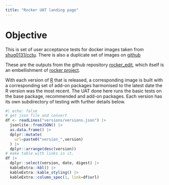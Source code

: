 ```yaml
---
title: "Rocker UAT landing page"
---
```


# Objective

This is set of user acceptance tests for docker images taken from [shug0131/cctu](https://hub.docker.com/r/shug0131/cctu). There is also a duplicate set of images on [github](https://github.com/cam-ctu/rocker_edit/pkgs/container/cctu)

These are the outputs from the github repository [rocker_edit](https://github.com/cam-ctu/rocker_edit), which itself is an embellishment of  [rocker project](https://rocker-project.org/).

With each version of [R](https://cran.r-project.org/) that is released, a corresponding image is built with a corresponding set of add-on packages harmonised to the latest date the R version was the most recent. The UAT done here runs the basic tests on the base package, recommended and add-on packages. Each version has its own subdirectory of testing with further details below.


```r
#| echo: false
# get json file and convert
df <- readLines("versions/versions.json") |>
  jsonlite::fromJSON() |>
  as.data.frame() |>
  dplyr::mutate(
    url=paste0("version_",version)
  ) |>
  dplyr::arrange(desc(version)) 
# make table with links in it. 
df |> 
  dplyr::select(version, date, digest) |>
  kableExtra::kbl() |>
  kableExtra::kable_styling() |>
  kableExtra::column_spec(1, link=df$url)

```
